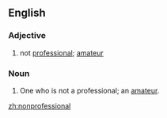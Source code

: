==English==

===Adjective===
{{en-adj|-}}

# not [[professional]]; [[amateur]]

===Noun===
{{en-noun}}

# One who is not a professional; an [[amateur]].

[[zh:nonprofessional]]